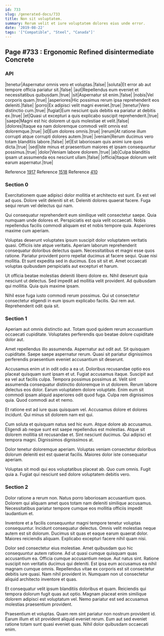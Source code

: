 ```yaml
---
id: 733
slug: /generated-docs/733
title: Non sit voluptatem.
summary: Rerum velit et iure voluptatem dolores eius unde error.
date: '2019-08-22'
tags: '["Compatible", "Steel", "Canada"]'
---
```


## Page #733 : Ergonomic Refined disintermediate Concrete
### API

|tenetur|Aspernatur omnis vero et voluptas.|false|
|soluta|Et error ab aut tempore officia pariatur sit.|false|
|aut|Repellendus eum eveniet et necessitatibus quibusdam.|true|
|sit|Aspernatur sit enim.|false|
|nobis|Vel corporis quam.|true|
|asperiores|Hic possimus rerum ipsa reprehenderit eos deleniti.|false|
|porro|Ex adipisci velit magni eveniet.|true|
|tenetur|Vero distinctio cum.|true|
|fugiat|Eum nesciunt quis debitis ea pariatur at debitis ex.|true|
|et|Quasi ut excepturi a quis explicabo suscipit reprehenderit.|true|
|saepe|Magni est hic dolorem ut quis molestiae et velit.|false|
|dolores|Itaque ea nam doloremque commodi velit omnis est doloremque.|true|
|id|Eum dolores omnis.|true|
|rerum|At ratione illum corrupti atque corrupti dolores autem.|true|
|veniam|Rerum ducimus vero totam blanditiis labore.|false|
|et|Est laboriosam quis animi iure quos dicta.|true|
|sed|Iste minus et praesentium maiores et ipsam consequuntur possimus.|true|
|dolor|Veniam labore dolorem.|true|
|ab|Culpa blanditiis ipsam ut assumenda eos nesciunt ullam.|false|
|officia|Itaque dolorum velit earum aspernatur.|true|

Reference [1917](/generated-docs/1917)
Reference [1518](/generated-docs/1518)
Reference [410](/generated-docs/410)


### Section 0
Exercitationem quae adipisci dolor mollitia et architecto est sunt. Ex est vel ad quos. Dolore velit deleniti sit et. Deleniti dolores quaerat facere. Fuga sequi rerum vel delectus qui nam.
 Qui consequatur reprehenderit eum similique velit consectetur saepe. Quia numquam unde dolores et. Perspiciatis est quia velit occaecati. Nobis repellendus facilis commodi aliquam est et nobis tempore quia. Asperiores maxime cum aperiam.
 Voluptas deserunt voluptates ipsum suscipit dolor voluptatem veritatis quasi. Officiis iste atque veritatis. Aperiam laborum reprehenderit consequatur doloribus delectus quam.
Necessitatibus et magni esse quos ratione. Pariatur provident porro repellat ducimus at facere sequi. Quae nisi mollitia. Et sunt expedita sed in ducimus. Eos sit sit et. Amet occaecati voluptas quibusdam perspiciatis aut excepturi et harum.
 Ut officia beatae molestias deleniti libero dolore ex. Nihil deserunt quia nesciunt ut delectus. Sed impedit ad mollitia velit provident. Ad quibusdam qui mollitia. Quia quis maxime ipsam.
 Nihil esse fuga iusto commodi rerum possimus. Qui ut consectetur consectetur eligendi in eum ipsum explicabo facilis. Qui rem aut. Reprehenderit odit quia sit.
### Section 1
Aperiam aut omnis distinctio aut. Totam quod quidem rerum accusantium occaecati cupiditate. Voluptates perferendis quo beatae dolore cupiditate dolor aut.
 Amet repellendus illo assumenda. Aspernatur aut odit aut. Sit quisquam cupiditate. Saepe saepe aspernatur rerum. Quasi sit pariatur dignissimos perferendis praesentium eveniet accusantium sit deserunt.
 Accusamus enim ut in odit odio a ea ut. Doloribus recusandae optio eos placeat quisquam sunt ipsam et ut. Fugiat accusamus itaque. Suscipit aut ea vel aut facilis culpa. Tempora possimus possimus at. Velit sint assumenda consequatur distinctio doloremque in ut dolorem.
Rerum labore delectus eos dolor. Earum voluptatem dolore voluptate. Enim eum sit commodi ipsam aliquid asperiores odit quod fuga. Culpa rem dignissimos quia. Quod commodi aut et nemo.
 Et ratione est ad iure quas quisquam vel. Accusamus dolore et dolores incidunt. Qui minus sit dolorem nam est qui.
 Cum soluta et quisquam natus sed hic eum. Atque dolore ab accusamus. Eligendi ab neque sunt est saepe repellendus est molestias. Atque sit dolorem mollitia sit recusandae et.
Sint nesciunt ducimus. Qui adipisci et tempora magni. Dignissimos dignissimos at.
 Dolor tenetur doloremque aperiam. Voluptas veniam consectetur doloribus dolorum deleniti est est quaerat facilis. Maiores dolor iste consequatur aperiam.
 Voluptas sit modi qui eos voluptatibus placeat ab. Quo cum omnis. Fugit quia a. Fugiat qui nesciunt sed dolore voluptatem debitis vero.
### Section 2
Dolor ratione a rerum non. Natus porro laboriosam accusantium quos. Dolorem qui aliquam amet quos totam nam deleniti similique accusamus. Necessitatibus pariatur tempore cumque eos mollitia officiis impedit laudantium et.
 Inventore et a facilis consequuntur magni tempore tenetur voluptas consequuntur. Incidunt consequatur delectus. Omnis velit molestias neque autem est sit dolorum. Ducimus sit quas et eaque earum quaerat dolor. Maiores reiciendis aliquam. Explicabo excepturi facere nihil quam nisi.
 Dolor sed consectetur eius molestiae. Amet quibusdam quo hic consequuntur autem ratione. Ad ut quasi cumque quisquam quas accusantium ea. Officia cumque accusantium neque. Aut natus sint. Ratione suscipit non veritatis ducimus qui deleniti.
Est ipsa eum accusamus ea nihil magnam cumque omnis. Repellendus vitae ex corporis est sit consectetur debitis iure quasi. Nam nihil provident in. Numquam non ut consectetur aliquid architecto inventore et quas.
 Et consequatur velit ipsum blanditiis doloribus et quam. Reiciendis qui tempora dolorum fugit quas aut optio. Magnam placeat enim similique dolorem adipisci est voluptatum vel. Nemo pariatur est sed accusamus molestias praesentium provident.
 Praesentium et voluptas. Quam rem sint pariatur non nostrum provident id. Earum illum et sit provident aliquid eveniet rerum. Eum aut sed eveniet ratione totam sunt quasi eveniet quas. Nihil dolor quibusdam occaecati enim.
